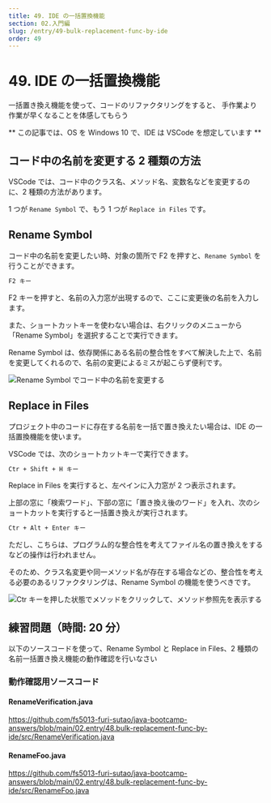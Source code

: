 ```yaml
---
title: 49. IDE の一括置換機能
section: 02.入門編
slug: /entry/49-bulk-replacement-func-by-ide
order: 49
---
```


# 49. IDE の一括置換機能

<p class="goal">
  一括置き換え機能を使って、コードのリファクタリングをすると、
  手作業より作業が早くなることを体感してもらう
</p>

** この記事では、OS を Windows 10 で、IDE は VSCode を想定しています **

## コード中の名前を変更する 2 種類の方法

VSCode では、コード中のクラス名、メソッド名、変数名などを変更するのに、2 種類の方法があります。

1 つが `Rename Symbol` で、もう 1 つが `Replace in Files` です。

## Rename Symbol

コード中の名前を変更したい時、対象の箇所で F2 を押すと、`Rename Symbol` を行うことができます。

```txt title=コード中の名前を変更するショートカットキー
F2 キー
```

F2 キーを押すと、名前の入力窓が出現するので、ここに変更後の名前を入力します。

また、ショートカットキーを使わない場合は、右クリックのメニューから「Rename Symbol」を選択することで実行できます。

Rename Symbol は、依存関係にある名前の整合性をすべて解決した上で、名前を変更してくれるので、名前の変更によるミスが起こらず便利です。

![Rename Symbol でコード中の名前を変更する](./images/rename_symbol_in_vscode.gif)

## Replace in Files

プロジェクト中のコードに存在する名前を一括で置き換えたい場合は、IDE の一括置換機能を使います。

VSCode では、次のショートカットキーで実行できます。

```txt title=コード中の名前を一括置き換えするショートカットキー
Ctr + Shift + H キー
```

Replace in Files を実行すると、左ペインに入力窓が 2 つ表示されます。

上部の窓に「検索ワード」、下部の窓に「置き換え後のワード」を入れ、次のショートカットを実行すると一括置き換えが実行されます。

```txt title=すべて一括置き換えを実行するショートカットキー（ReplaceAll）
Ctr + Alt + Enter キー
```

ただし、こちらは、プログラム的な整合性を考えてファイル名の置き換えをするなどの操作は行われません。

そのため、クラス名変更や同一メソッド名が存在する場合などの、整合性を考える必要のあるリファクタリングは、Rename Symbol の機能を使うべきです。

![Ctr キーを押した状態でメソッドをクリックして、メソッド参照先を表示する](./images/replace_in_files_in_vscode.gif)

## 練習問題（時間: 20 分）

以下のソースコードを使って、Rename Symbol と Replace in Files、2 種類の名前一括置き換え機能の動作確認を行いなさい

### 動作確認用ソースコード

#### RenameVerification.java

https://github.com/fs5013-furi-sutao/java-bootcamp-answers/blob/main/02.entry/48.bulk-replacement-func-by-ide/src/RenameVerification.java

#### RenameFoo.java

https://github.com/fs5013-furi-sutao/java-bootcamp-answers/blob/main/02.entry/48.bulk-replacement-func-by-ide/src/RenameFoo.java
